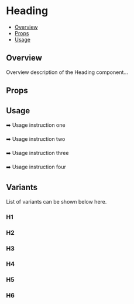 

<Meta of={Heading} />

# Heading

- [Overview](#overview)
- [Props](#props)
- [Usage](#usage)

## Overview
Overview description of the Heading component...

## Props
<Controls />

## Usage
➡️ Usage instruction one

➡️ Usage instruction two

➡️ Usage instruction three

➡️ Usage instruction four

## Variants
List of variants can be shown below here.

### H1
<Canvas of={Heading.H1} />

### H2
<Canvas of={Heading.H2} />

### H3
<Canvas of={Heading.H3} />

### H4
<Canvas of={Heading.H4} />

### H5
<Canvas of={Heading.H5} />

### H6
<Canvas of={Heading.H6} />
